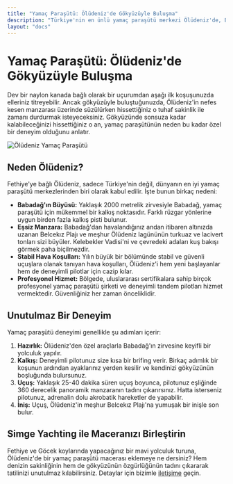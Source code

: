 ```yaml
---
title: "Yamaç Paraşütü: Ölüdeniz'de Gökyüzüyle Buluşma"
description: "Türkiye'nin en ünlü yamaç paraşütü merkezi Ölüdeniz'de, Babadağ'ın zirvesinden turkuaz sulara doğru unutulmaz bir yolculuğa çıkın."
layout: "docs"
---
```


# Yamaç Paraşütü: Ölüdeniz'de Gökyüzüyle Buluşma

Dev bir naylon kanada bağlı olarak bir uçurumdan aşağı ilk koşuşunuzda elleriniz titreyebilir. Ancak gökyüzüyle buluştuğunuzda, Ölüdeniz'in nefes kesen manzarası üzerinde süzülürken hissettiğiniz o tuhaf sakinlik ile zamanı durdurmak isteyeceksiniz. Gökyüzünde sonsuza kadar kalabileceğinizi hissettiğiniz o an, yamaç paraşütünün neden bu kadar özel bir deneyim olduğunu anlatır.

![Ölüdeniz Yamaç Paraşütü](/images/hero-dark.png "Ölüdeniz'de Yamaç Paraşütü Keyfi")

## Neden Ölüdeniz?

Fethiye'ye bağlı Ölüdeniz, sadece Türkiye'nin değil, dünyanın en iyi yamaç paraşütü merkezlerinden biri olarak kabul edilir. İşte bunun birkaç nedeni:

- **Babadağ'ın Büyüsü:** Yaklaşık 2000 metrelik zirvesiyle Babadağ, yamaç paraşütü için mükemmel bir kalkış noktasıdır. Farklı rüzgar yönlerine uygun birden fazla kalkış pisti bulunur.
- **Eşsiz Manzara:** Babadağ'dan havalandığınız andan itibaren altınızda uzanan Belcekız Plajı ve meşhur Ölüdeniz lagününün turkuaz ve lacivert tonları sizi büyüler. Kelebekler Vadisi'ni ve çevredeki adaları kuş bakışı görmek paha biçilmezdir.
- **Stabil Hava Koşulları:** Yılın büyük bir bölümünde stabil ve güvenli uçuşlara olanak tanıyan hava koşulları, Ölüdeniz'i hem yeni başlayanlar hem de deneyimli pilotlar için cazip kılar.
- **Profesyonel Hizmet:** Bölgede, uluslararası sertifikalara sahip birçok profesyonel yamaç paraşütü şirketi ve deneyimli tandem pilotları hizmet vermektedir. Güvenliğiniz her zaman önceliklidir.

## Unutulmaz Bir Deneyim
Yamaç paraşütü deneyimi genellikle şu adımları içerir:

1.  **Hazırlık:** Ölüdeniz'den özel araçlarla Babadağ'ın zirvesine keyifli bir yolculuk yapılır.
2.  **Kalkış:** Deneyimli pilotunuz size kısa bir brifing verir. Birkaç adımlık bir koşunun ardından ayaklarınız yerden kesilir ve kendinizi gökyüzünün boşluğunda bulursunuz.
3.  **Uçuş:** Yaklaşık 25-40 dakika süren uçuş boyunca, pilotunuz eşliğinde 360 derecelik panoramik manzaranın tadını çıkarırsınız. Hatta isterseniz pilotunuz, adrenalin dolu akrobatik hareketler de yapabilir.
4.  **İniş:** Uçuş, Ölüdeniz'in meşhur Belcekız Plajı'na yumuşak bir inişle son bulur.

## Simge Yachting ile Maceranızı Birleştirin

Fethiye ve Göcek koylarında yapacağınız bir mavi yolculuk turuna, Ölüdeniz'de bir yamaç paraşütü macerası eklemeye ne dersiniz? Hem denizin sakinliğinin hem de gökyüzünün özgürlüğünün tadını çıkararak tatilinizi unutulmaz kılabilirsiniz. Detaylar için bizimle [iletişime](/iletisim) geçin.
